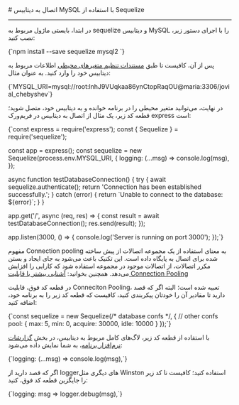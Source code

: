 

<Layout>
<Head>
<title>مستندات اتصال به دیتابیس MySQL با Sequelize در NodeJS - لیارا</title>
<meta property="og:title" content="مستندات خدمات رایانش ابری لیارا" />
<meta property="og:description" content="مستندات مربوط به اتصال به دیتابیس‌ MySQL با Sequelize ORM در پلتفرم NodeJS در لیارا"  />
<meta property="og:image" content="https://media.liara.ir/logos/liara-poster.jpg" />
</Head>
# اتصال به دیتابیس MySQL با استفاده از Sequelize
<hr className="mb-2" />

در ابتدا، بایستی ماژول مربوط به <Important>sequelize</Important> و دیتابیس <Important>MySQL</Important> را با اجرای دستور زیر، نصب کنید:

<div className="h-2" />
<div dir='ltr'>
    <Highlight className="bash">
        {`npm install --save sequelize mysql2 `}
    </Highlight>
</div>
<div className="h-2" />

پس از آن، کافیست تا طبق <a href="/paas/details/envs" className="text-[#2196f3] ">مستندات تنظیم متغیرهای محیطی</a> اطلاعات مربوط به دیتابیس خود را وارد کنید. به عنوان مثال:

<div className="h-2" />
<div dir='ltr'>
    <Highlight className="bash">
        {`MYSQL_URI=mysql://root:lnhJ9VUqkaa86ynCtopRaqOU@maria:3306/jovial_chebyshev`}
    </Highlight>
</div>
<div className="h-2" />

در نهایت، می‌توانید متغیر محیطی را در برنامه خوانده و به دیتابیس خود، متصل شوید؛ قطعه کد زیر، یک مثال از اتصال به دیتابیس در فریم‌ورک <Important>express</Important> است:

<div className="h-2" />
<div dir='ltr'>
    <Highlight className="js">
        {`const express = require('express');
const { Sequelize } = require('sequelize');

const app = express();
const sequelize = new Sequelize(process.env.MYSQL_URI, {
  logging: (...msg) => console.log(msg),
}); 

async function testDatabaseConnection() {
  try {
    await sequelize.authenticate();
    return 'Connection has been established successfully.';
  } catch (error) {
    return \`Unable to connect to the database: \${error}\`;
  }
}

app.get('/', async (req, res) => {
  const result = await testDatabaseConnection();
  res.send(result);
});

app.listen(3000, () => {
  console.log('Server is running on port 3000');
});`}
    </Highlight>
</div>

<Section id="connection-pooling" title="استفاده از Connection Pooling" />

مفهوم Connection pooling به معنای استفاده از یک مجموعه اتصالات از پیش ساخته شده برای اتصال به پایگاه داده است. این تکنیک باعث می‌شود به جای ایجاد و بستن مکرر اتصالات، از اتصالات موجود در مجموعه استفاده شود که کارایی را افزایش می‌دهد.
<Alert variant='success'>همچنین بخوانید: <a className="text-[#2196f3] " href="/dbaas/details/connection-pool">آشنایی بیشتر با قابلیت Connection Pooling</a></Alert>

در قطعه کد فوق، قابلیت Conneciton Pooling، تعبیه شده است؛ البته اگر که قصد دارید تا مقادیر آن را خودتان پیکربندی کنید، کافیست که قطعه کد زیر را به برنامه خود، اضافه کنید:

<div className="h-2" />
<div dir='ltr'>
    <Highlight className="js">
        {`const sequelize = new Sequelize(/* database confs */, {
  // other confs
  pool: {
    max: 5,
    min: 0,
    acquire: 30000,
    idle: 10000
  }
});`}
    </Highlight>
</div>

<Section id="db-logging" title="لاگ‌گیری دیتابیس" />

 با استفاده از قطعه کد زیر، لاگ‌های کامل مربوط به دیتابیس، در بخش <a href="/paas/details/observations/software" className="text-[#2196f3] ">گزارشات نرم‌افزار برنامه</a>، به شما نمایش داده می‌شود:
<div className="h-2" />
<div dir='ltr'>
    <Highlight className="js">
        {`logging: (...msg) => console.log(msg),`}
    </Highlight>
</div>

اگر که قصد دارید از loggerهای دیگری مثل <Important>Winston</Important> استفاده کنید؛ کافیست تا کد زیر را جایگزین قطعه کد فوق، کنید:
<div className="h-2" />
<div dir='ltr'>
    <Highlight className="js">
        {`logging: msg => logger.debug(msg),`}
    </Highlight>
</div>

</Layout>